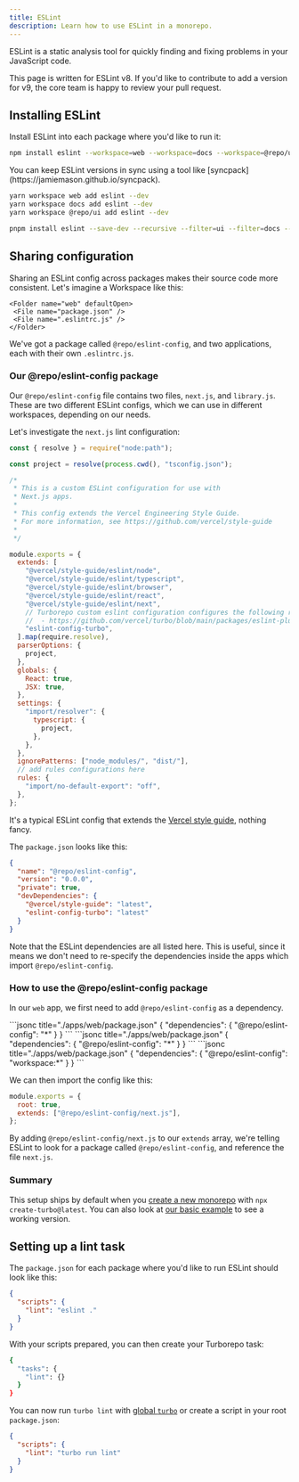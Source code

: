 ```yaml
---
title: ESLint
description: Learn how to use ESLint in a monorepo.
---
```



ESLint is a static analysis tool for quickly finding and fixing problems in your JavaScript code.

<CreateTurboCallout />

<Callout type="info">
  This page is written for ESLint v8. If you'd like to contribute to add a
  version for v9, the core team is happy to review your pull request.
</Callout>

## Installing ESLint

Install ESLint into each package where you'd like to run it:

<PackageManagerTabs>
<Tab>

```bash title="Terminal"
npm install eslint --workspace=web --workspace=docs --workspace=@repo/ui --save-dev
```

<Callout type="good-to-know">
  You can keep ESLint versions in sync using a tool like
  [syncpack](https://jamiemason.github.io/syncpack).
</Callout>

</Tab>

<Tab>

```bash title="Terminal"
yarn workspace web add eslint --dev
yarn workspace docs add eslint --dev
yarn workspace @repo/ui add eslint --dev
```

</Tab>

<Tab>

```bash title="Terminal"
pnpm install eslint --save-dev --recursive --filter=ui --filter=docs --filter=web
```

</Tab>
</PackageManagerTabs>

## Sharing configuration

Sharing an ESLint config across packages makes their source code more consistent. Let's imagine a Workspace like this:

<Files>
  <Folder name="apps" defaultOpen>
    <Folder name="docs" defaultOpen>
     <File name="package.json" />
     <File name=".eslintrc.js" />
    </Folder>

    <Folder name="web" defaultOpen>
     <File name="package.json" />
     <File name=".eslintrc.js" />
    </Folder>

  </Folder>

  <Folder name="packages">
    <Folder name="eslint-config">
     <File name="next.js" />
     <File name="library.js" />
     <File name="package.json" />
    </Folder>
  </Folder>
</Files>

We've got a package called `@repo/eslint-config`, and two applications, each with their own `.eslintrc.js`.

### Our @repo/eslint-config package

Our `@repo/eslint-config` file contains two files, `next.js`, and `library.js`. These are two different ESLint configs, which we can use in different workspaces, depending on our needs.

Let's investigate the `next.js` lint configuration:

```js title="./packages/eslint-config/next.js"
const { resolve } = require("node:path");

const project = resolve(process.cwd(), "tsconfig.json");

/*
 * This is a custom ESLint configuration for use with
 * Next.js apps.
 *
 * This config extends the Vercel Engineering Style Guide.
 * For more information, see https://github.com/vercel/style-guide
 *
 */

module.exports = {
  extends: [
    "@vercel/style-guide/eslint/node",
    "@vercel/style-guide/eslint/typescript",
    "@vercel/style-guide/eslint/browser",
    "@vercel/style-guide/eslint/react",
    "@vercel/style-guide/eslint/next",
    // Turborepo custom eslint configuration configures the following rules:
    //  - https://github.com/vercel/turbo/blob/main/packages/eslint-plugin-turbo/docs/rules/no-undeclared-env-vars.md
    "eslint-config-turbo",
  ].map(require.resolve),
  parserOptions: {
    project,
  },
  globals: {
    React: true,
    JSX: true,
  },
  settings: {
    "import/resolver": {
      typescript: {
        project,
      },
    },
  },
  ignorePatterns: ["node_modules/", "dist/"],
  // add rules configurations here
  rules: {
    "import/no-default-export": "off",
  },
};
```

It's a typical ESLint config that extends the [Vercel style guide](https://github.com/vercel/style-guide), nothing fancy.

The `package.json` looks like this:

```json title="./packages/eslint-config/package.json"
{
  "name": "@repo/eslint-config",
  "version": "0.0.0",
  "private": true,
  "devDependencies": {
    "@vercel/style-guide": "latest",
    "eslint-config-turbo": "latest"
  }
}
```

Note that the ESLint dependencies are all listed here. This is useful, since it means we don't need to re-specify the dependencies inside the apps which import `@repo/eslint-config`.

### How to use the @repo/eslint-config package

In our `web` app, we first need to add `@repo/eslint-config` as a dependency.

<PackageManagerTabs>
  <Tab>
```jsonc title="./apps/web/package.json"
{
  "dependencies": {
    "@repo/eslint-config": "*"
  }
}
```
  </Tab>
  <Tab>
```jsonc title="./apps/web/package.json"
{
  "dependencies": {
    "@repo/eslint-config": "*"
  }
}
```
  </Tab>
  <Tab>
```jsonc title="./apps/web/package.json"
{
  "dependencies": {
    "@repo/eslint-config": "workspace:*"
  }
}
```
  </Tab>
</PackageManagerTabs>

We can then import the config like this:

```js title="./apps/web/.eslintrc.js"
module.exports = {
  root: true,
  extends: ["@repo/eslint-config/next.js"],
};
```

By adding `@repo/eslint-config/next.js` to our `extends` array, we're telling ESLint to look for a package called `@repo/eslint-config`, and reference the file `next.js`.

### Summary

This setup ships by default when you [create a new monorepo](/repo/docs/getting-started/create-new) with `npx create-turbo@latest`. You can also look at [our basic example](https://github.com/vercel/turbo/tree/main/examples/basic) to see a working version.

## Setting up a lint task

The `package.json` for each package where you'd like to run ESLint should look like this:

```json title="./packages/*/package.json"
{
  "scripts": {
    "lint": "eslint ."
  }
}
```

With your scripts prepared, you can then create your Turborepo task:

```bash title="./turbo.json"
{
  "tasks": {
    "lint": {}
  }
}
```

You can now run `turbo lint` with [global `turbo`](/repo/docs/getting-started/installation#global-installation) or create a script in your root `package.json`:

```json title="./package.json"
{
  "scripts": {
    "lint": "turbo run lint"
  }
}
```
